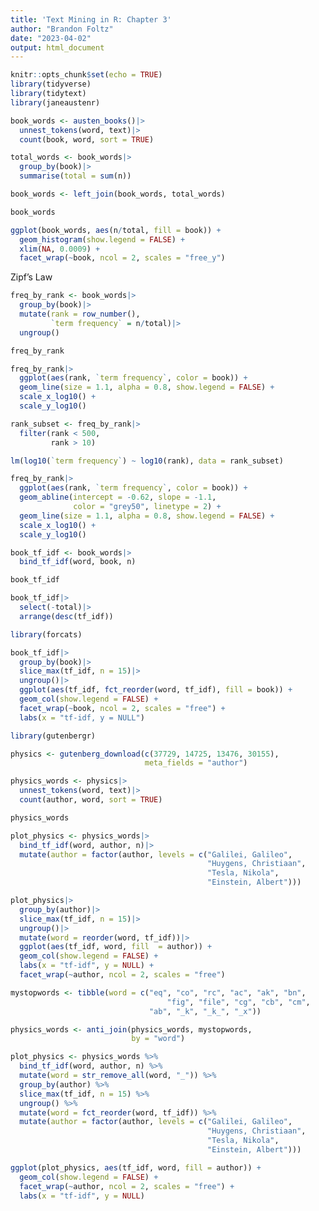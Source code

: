 ```yaml
---
title: 'Text Mining in R: Chapter 3'
author: "Brandon Foltz"
date: "2023-04-02"
output: html_document
---
```


```r
knitr::opts_chunk$set(echo = TRUE)
library(tidyverse)
library(tidytext)
library(janeaustenr)
```
```r
book_words <- austen_books()|>
  unnest_tokens(word, text)|>
  count(book, word, sort = TRUE)

total_words <- book_words|>
  group_by(book)|>
  summarise(total = sum(n))

book_words <- left_join(book_words, total_words)

book_words
```
```r
ggplot(book_words, aes(n/total, fill = book)) +
  geom_histogram(show.legend = FALSE) +
  xlim(NA, 0.0009) +
  facet_wrap(~book, ncol = 2, scales = "free_y")
```
Zipf's Law
```r
freq_by_rank <- book_words|>
  group_by(book)|>
  mutate(rank = row_number(),
         `term frequency` = n/total)|>
  ungroup()

freq_by_rank
```
```r
freq_by_rank|>
  ggplot(aes(rank, `term frequency`, color = book)) +
  geom_line(size = 1.1, alpha = 0.8, show.legend = FALSE) +
  scale_x_log10() +
  scale_y_log10()
```
```r
rank_subset <- freq_by_rank|>
  filter(rank < 500,
         rank > 10)

lm(log10(`term frequency`) ~ log10(rank), data = rank_subset)

freq_by_rank|>
  ggplot(aes(rank, `term frequency`, color = book)) +
  geom_abline(intercept = -0.62, slope = -1.1,
              color = "grey50", linetype = 2) +
  geom_line(size = 1.1, alpha = 0.8, show.legend = FALSE) +
  scale_x_log10() +
  scale_y_log10()
```
```r
book_tf_idf <- book_words|>
  bind_tf_idf(word, book, n)

book_tf_idf

book_tf_idf|>
  select(-total)|>
  arrange(desc(tf_idf))

library(forcats)

book_tf_idf|>
  group_by(book)|>
  slice_max(tf_idf, n = 15)|>
  ungroup()|>
  ggplot(aes(tf_idf, fct_reorder(word, tf_idf), fill = book)) +
  geom_col(show.legend = FALSE) +
  facet_wrap(~book, ncol = 2, scales = "free") +
  labs(x = "tf-idf, y = NULL")
```
```r
library(gutenbergr)

physics <- gutenberg_download(c(37729, 14725, 13476, 30155),
                              meta_fields = "author")
```
```r
physics_words <- physics|>
  unnest_tokens(word, text)|>
  count(author, word, sort = TRUE)

physics_words
```
```r
plot_physics <- physics_words|>
  bind_tf_idf(word, author, n)|>
  mutate(author = factor(author, levels = c("Galilei, Galileo",
                                            "Huygens, Christiaan", 
                                            "Tesla, Nikola",
                                            "Einstein, Albert")))

plot_physics|>
  group_by(author)|>
  slice_max(tf_idf, n = 15)|>
  ungroup()|>
  mutate(word = reorder(word, tf_idf))|>
  ggplot(aes(tf_idf, word, fill  = author)) +
  geom_col(show.legend = FALSE) +
  labs(x = "tf-idf", y = NULL) +
  facet_wrap(~author, ncol = 2, scales = "free")
```
```r
mystopwords <- tibble(word = c("eq", "co", "rc", "ac", "ak", "bn", 
                                   "fig", "file", "cg", "cb", "cm",
                               "ab", "_k", "_k_", "_x"))

physics_words <- anti_join(physics_words, mystopwords, 
                           by = "word")

plot_physics <- physics_words %>%
  bind_tf_idf(word, author, n) %>%
  mutate(word = str_remove_all(word, "_")) %>%
  group_by(author) %>% 
  slice_max(tf_idf, n = 15) %>%
  ungroup() %>%
  mutate(word = fct_reorder(word, tf_idf)) %>%
  mutate(author = factor(author, levels = c("Galilei, Galileo",
                                            "Huygens, Christiaan",
                                            "Tesla, Nikola",
                                            "Einstein, Albert")))

ggplot(plot_physics, aes(tf_idf, word, fill = author)) +
  geom_col(show.legend = FALSE) +
  facet_wrap(~author, ncol = 2, scales = "free") +
  labs(x = "tf-idf", y = NULL)
```

